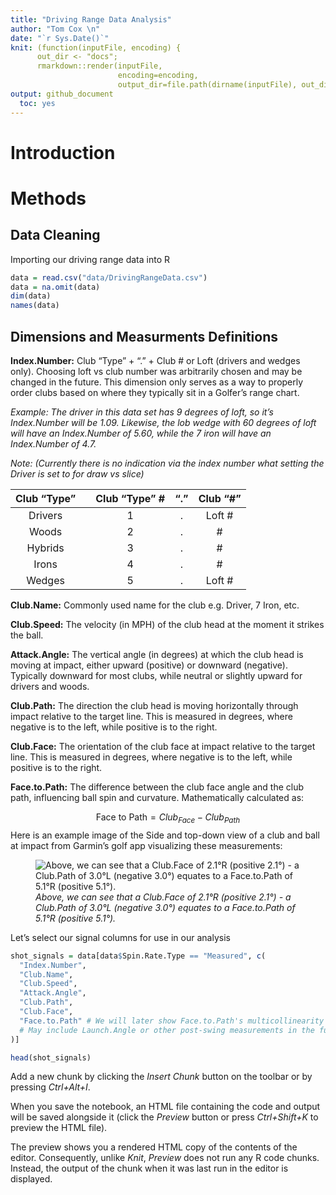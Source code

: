 ```yaml
---
title: "Driving Range Data Analysis"
author: "Tom Cox \n"
date: "`r Sys.Date()`"
knit: (function(inputFile, encoding) {
      out_dir <- "docs";
      rmarkdown::render(inputFile,
                        encoding=encoding,
                        output_dir=file.path(dirname(inputFile), out_dir))})
output: github_document
  toc: yes
---
```


# Introduction

# Methods

## Data Cleaning

Importing our driving range data into R
```r
data = read.csv("data/DrivingRangeData.csv")
data = na.omit(data)
dim(data)
names(data)
```
## Dimensions and Measurments Definitions

**Index.Number:** Club "Type" + "." + Club # or Loft (drivers and wedges only). Choosing loft vs club number was arbitrarily chosen and may be changed in the future. This dimension only serves as a way to properly order clubs based on where they typically sit in a Golfer's range chart.

_Example: The driver in this data set has 9 degrees of loft, so it's Index.Number will be 1.09. Likewise, the lob wedge with 60 degrees of loft will have an Index.Number of 5.60, while the 7 iron will have an Index.Number of 4.7._

_Note: (Currently there is no indication via the index number what setting the Driver is set to for draw vs slice)_
  
| Club "Type" |   | Club "Type" # | "." | Club "#" |
|:-----------:|:-:|:-------------:|:---:|:--------:|
|   Drivers   |   |       1       |  .  |  Loft #  |
|    Woods    |   |       2       |  .  |     #    |
|   Hybrids   |   |       3       |  .  |     #    |
|    Irons    |   |       4       |  .  |     #    |
|    Wedges   |   |       5       |  .  |  Loft #  |


**Club.Name:** Commonly used name for the club e.g. Driver, 7 Iron, etc.

**Club.Speed:** The velocity (in MPH) of the club head at the moment it strikes the ball.

**Attack.Angle:** The vertical angle (in degrees) at which the club head is moving at impact, either upward (positive) or downward (negative). Typically downward for most clubs, while neutral or slightly upward for drivers and woods.

**Club.Path:** The direction the club head is moving horizontally through impact relative to the target line. This is measured in degrees, where negative is to the left, while positive is to the right.

**Club.Face:** The orientation of the club face at impact relative to the target line. This is measured in degrees, where negative is to the left, while positive is to the right.

**Face.to.Path:** The difference between the club face angle and the club path, influencing ball spin and curvature. Mathematically calculated as:

$$\text{Face to Path} = Club_{Face} - Club_{Path}$$
Here is an example image of the Side and top-down view of a club and ball at impact from Garmin's golf app visualizing these measurements:
 
![_Above, we can see that a Club.Face of 2.1°R (positive 2.1°) - a Club.Path of 3.0°L (negative 3.0°) equates to a Face.to.Path of 5.1°R (positive 5.1°)._](images/side_and_top_ball_impact_garmin_app.jpg)
 


Let's select our signal columns for use in our analysis
```r
shot_signals = data[data$Spin.Rate.Type == "Measured", c(
  "Index.Number",
  "Club.Name",
  "Club.Speed",
  "Attack.Angle",
  "Club.Path",
  "Club.Face",
  "Face.to.Path" # We will later show Face.to.Path's multicollinearity issues and remove it
  # May include Launch.Angle or other post-swing measurements in the future
)]

head(shot_signals)
```










Add a new chunk by clicking the *Insert Chunk* button on the toolbar or by pressing *Ctrl+Alt+I*.

When you save the notebook, an HTML file containing the code and output will be saved alongside it (click the *Preview* button or press *Ctrl+Shift+K* to preview the HTML file).

The preview shows you a rendered HTML copy of the contents of the editor. Consequently, unlike *Knit*, *Preview* does not run any R code chunks. Instead, the output of the chunk when it was last run in the editor is displayed.
